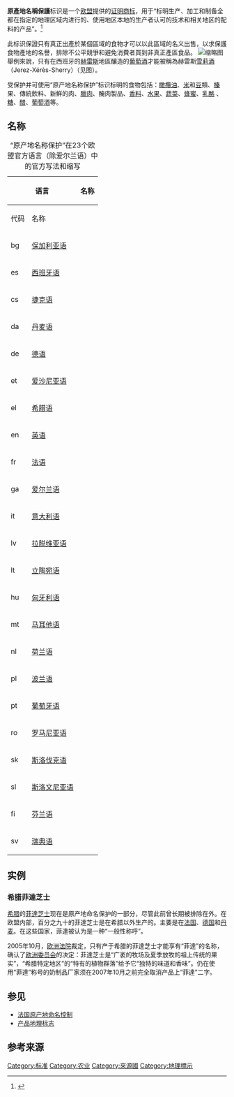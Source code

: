 {{noteTA
|G1=food;
|1=zh-hans:干酪;zh-hant:乾酪;zh-hk:芝士;zh-tw:起司;zh-mo:芝士;
}}
'''原產地名稱保護'''标识是一个[[欧盟|欧盟]]提供的[[证明商标|证明商标]]，用于“标明生产、加工和制备全都在指定的地理区域内进行的、使用地区本地的生产者认可的技术和相关地区的配料的产品”。<ref name="ec1">{{cite web|author1=European Commission|title=Politique de l'UE en matière de qualité des produits agricoles|url=https://ec.europa.eu/agriculture/quality_fr|website=European Commission|publisher=European Commission|accessdate=2016-12-28|archive-date=2016-12-29|archive-url=https://web.archive.org/web/20161229170922/https://ec.europa.eu/agriculture/quality_fr|dead-url=no}}</ref>

此标识保證只有真正出產於某個區域的食物才可以以此區域的名义出售，以求保護食物產地的名譽，排除不公平競爭和避免消費者買到非真正產區食品。
[[File:Etiqueta_DO_Jerez.jpg|缩略图]]
舉例來說，只有在西班牙的[[赫雷斯-德拉弗龙特拉|赫雷斯]]地區釀造的[[葡萄酒|葡萄酒]]才能被稱為赫雷斯[[雪莉酒|雪莉酒]]（Jerez-Xérès-Sherry）（见图）。

受保护并可使用“原产地名称保护”标识标明的食物包括：[[橄欖油|橄欖油]]、[[大米|米]]和[[豆|豆]]類、[[榛|榛]]果、傳統飲料、新鮮的肉、[[臘肉|臘肉]]、醃肉製品、[[香料|香料]]、[[水果|水果]]、[[蔬菜|蔬菜]]、[[蜂蜜|蜂蜜]]、[[乳酪|乳酪]] 、[[糖|糖]]、[[醋|醋]]、[[葡萄酒|葡萄酒]]等。

== 名称 ==

{|class="wikitable sortable center" style="text-align:center; width:80%;"
|+ “原产地名称保护”在23个欧盟官方语言（除爱尔兰语）中的官方写法和缩写
! colspan="2" | 语言 || rowspan="2" | 名称 || rowspan="2" | 缩写
|-
! 代码 || 名称
|-
|bg ||[[保加利亚语|保加利亚语]]           || {{lang|bg|защитено наименование за произход}}   || {{lang|bg|ЗНП}}
|-
|es ||[[西班牙语|西班牙语]]          || {{lang|es|denominación de origen protegida}}    || {{lang|es|DOP}}
|-
|cs ||[[捷克语|捷克语]]           ||  {{lang|cs|chráněné označení původu}}           || {{lang|cs|CHOP}}
|-
|da ||[[丹麦语|丹麦语]]            || {{lang|da|beskyttet oprindelsesbetegnelse}}     || {{lang|da|BOB}}
|-
|de ||[[德语|德语]]          || {{lang|de|geschützte Ursprungsbezeichnung}}     || {{lang|de|g.U.}}
|-
|et ||[[爱沙尼亚语|爱沙尼亚语]]          || {{lang|et|kaitstud päritolunimetus}}            || {{lang|et|KPN}}
|-
|el ||[[希腊语|希腊语]] || {{lang|el|προστατευόμενη oνομασία προέλευσης}}  || {{lang|el|ΠΟΠ}}
|-
|en ||[[英语|英语]]           || {{lang|en|protected designation of origin}}     || {{lang|en|PDO}}
|-
|fr ||[[法语|法语]]          || {{lang|fr|appellation d’origine protégée}}      || {{lang|fr|AOP}}
|-
|ga ||[[爱尔兰语|爱尔兰语]]         || {{lang|ga|}}                                    || {{lang|ga|}}
|-
|it ||[[意大利语|意大利语]]           || {{lang|it|denominazione d’origine protetta}}    || {{lang|it|DOP}}
|-
|lv ||[[拉脱维亚语|拉脱维亚语]]            || {{lang|lv|aizsargāts cilmes vietas nosaukums}}  || {{lang|lv|ACVN}}
|-
|lt ||[[立陶宛语|立陶宛语]]         || {{lang|lt|saugoma kilmės vietos nuoroda}}       || {{lang|lt|SKVN}}
|-
|hu ||[[匈牙利语|匈牙利语]]          || {{lang|hu|oltalom alatt álló eredetmegjelölés}} || {{lang|hu|OEM}}
|-
|mt ||[[马耳他语|马耳他语]]           || {{lang|mt|denominazzjoni protetta ta’ oriġini}} || {{lang|mt|DPO}}
|-
|nl ||[[荷兰语|荷兰语]]       || {{lang|nl|beschermde oorsprongsbenaming}}       || {{lang|nl|BOB}}
|-
|pl ||[[波兰语|波兰语]]          || {{lang|pl|chroniona nazwa pochodzenia}}         || {{lang|pl|CHNP}}
|-
|pt ||[[葡萄牙语|葡萄牙语]]         || {{lang|pt|denominação de origem protegida}}     || {{lang|pt|DOP}}
|-
|ro ||[[罗马尼亚语|罗马尼亚语]]           || {{lang|ro|Denumirea de origine protejată}}      || {{lang|ro|DOP}}
|-
|sk ||[[斯洛伐克语|斯洛伐克语]]          || {{lang|sk|chránené označenie pôvodu}}           || {{lang|sk|CHOP}}
|-
|sl ||[[斯洛文尼亚语|斯洛文尼亚语]]           || {{lang|sl|zaščitena označba porekla}}           || {{lang|sl|ZOP}}
|-
|fi ||[[芬兰语|芬兰语]]           || {{lang|fi|suojattu alkuperänimitys}}            || {{lang|si|SAN}}
|-
|sv ||[[瑞典语|瑞典语]]           || {{lang|sv|skyddad ursprungsbeteckning}}         || {{lang|sv|SUB}}
|}

== 实例 ==
=== 希腊菲達芝士 ===
[[希腊|希腊]]的[[菲達芝士|菲達芝士]]现在是原产地命名保护的一部分，尽管此前曾长期被排除在外。在欧盟内部，百分之九十的菲達芝士是在希腊以外生产的。主要是在[[法国|法国]]、[[德国|德国]]和[[丹麦|丹麦]]。在这些国家，菲達被认为是一种“一般性称呼”。

2005年10月，[[欧洲法院|欧洲法院]]裁定，只有产于希腊的菲達芝士才能享有“菲達”的名称，确认了[[欧洲委员会|欧洲委员会]]的决定：菲達芝士是“广袤的牧场及夏季放牧的祖上传统的果实”，“希腊特定地区”的“特有的植物群落”给予它“独特的味道和香味”。仍在使用“菲達”称号的奶制品厂家须在2007年10月之前完全取消产品上“菲達”二字。

==参见==
*[[法国原产地命名控制|法国原产地命名控制]]
*[[产品地理标志|产品地理标志]]

==参考来源==
{{reflist}}

[[Category:标准|Category:标准]]
[[Category:农业|Category:农业]]
[[Category:來源國|Category:來源國]]
[[Category:地理標示|Category:地理標示]]
{{商标法}}
